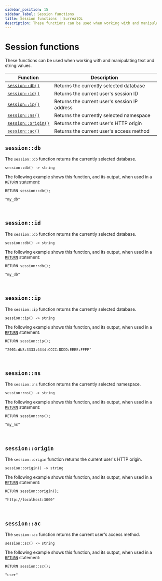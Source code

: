 ```yaml
---
sidebar_position: 15
sidebar_label: Session functions
title: Session functions | SurrealQL
description: These functions can be used when working with and manipulating text and string values.
---
```


# Session functions

These functions can be used when working with and manipulating text and string values.

<table>
  <thead>
    <tr>
      <th scope="col">Function</th>
      <th scope="col">Description</th>
    </tr>
  </thead>
  <tbody>
    <tr>
      <td scope="row" data-label="Function"><a href="#sessiondb"><code>session::db()</code></a></td>
      <td scope="row" data-label="Description">Returns the currently selected database</td>
    </tr>
    <tr>
      <td scope="row" data-label="Function"><a href="#sessionid"><code>session::id()</code></a></td>
      <td scope="row" data-label="Description">Returns the current user's session ID</td>
    </tr>
    <tr>
      <td scope="row" data-label="Function"><a href="#sessionip"><code>session::ip()</code></a></td>
      <td scope="row" data-label="Description">Returns the current user's session IP address</td>
    </tr>
    <tr>
      <td scope="row" data-label="Function"><a href="#sessionns"><code>session::ns()</code></a></td>
      <td scope="row" data-label="Description">Returns the currently selected namespace</td>
    </tr>
    <tr>
      <td scope="row" data-label="Function"><a href="#sessionorigin"><code>session::origin()</code></a></td>
      <td scope="row" data-label="Description">Returns the current user's HTTP origin</td>
    </tr>
    <tr>
      <td scope="row" data-label="Function"><a href="#sessionsc"><code>session::ac()</code></a></td>
      <td scope="row" data-label="Description">Returns the current user's access method</td>
    </tr>
  </tbody>
</table>

## `session::db`

The `session::db` function returns the currently selected database.

```surql title="API DEFINITION"
session::db() -> string
```
The following example shows this function, and its output, when used in a [`RETURN`](/docs/surrealdb/surrealql/statements/return) statement:

```surql
RETURN session::db();

"my_db"
```

<br />

## `session::id`

The `session::db` function returns the currently selected database.

```surql title="API DEFINITION"
session::db() -> string
```
The following example shows this function, and its output, when used in a [`RETURN`](/docs/surrealdb/surrealql/statements/return) statement:

```surql
RETURN session::db();

"my_db"
```

<br />

## `session::ip`

The `session::ip` function returns the currently selected database.

```surql title="API DEFINITION"
session::ip() -> string
```
The following example shows this function, and its output, when used in a [`RETURN`](/docs/surrealdb/surrealql/statements/return) statement:

```surql
RETURN session::ip();

"2001:db8:3333:4444:CCCC:DDDD:EEEE:FFFF"
```

<br />

## `session::ns`

The `session::ns` function returns the currently selected namespace.

```surql title="API DEFINITION"
session::ns() -> string
```
The following example shows this function, and its output, when used in a [`RETURN`](/docs/surrealdb/surrealql/statements/return) statement:

```surql
RETURN session::ns();

"my_ns"
```

<br />

## `session::origin`

The `session::origin` function returns the current user's HTTP origin.

```surql title="API DEFINITION"
session::origin() -> string
```
The following example shows this function, and its output, when used in a [`RETURN`](/docs/surrealdb/surrealql/statements/return) statement:

```surql
RETURN session::origin();

"http://localhost:3000"
```

<br />

## `session::ac`

The `session::ac` function returns the current user's access method.

```surql title="API DEFINITION"
session::sc() -> string
```
The following example shows this function, and its output, when used in a [`RETURN`](/docs/surrealdb/surrealql/statements/return) statement:

```surql
RETURN session::sc();

"user"
```

<br /><br />